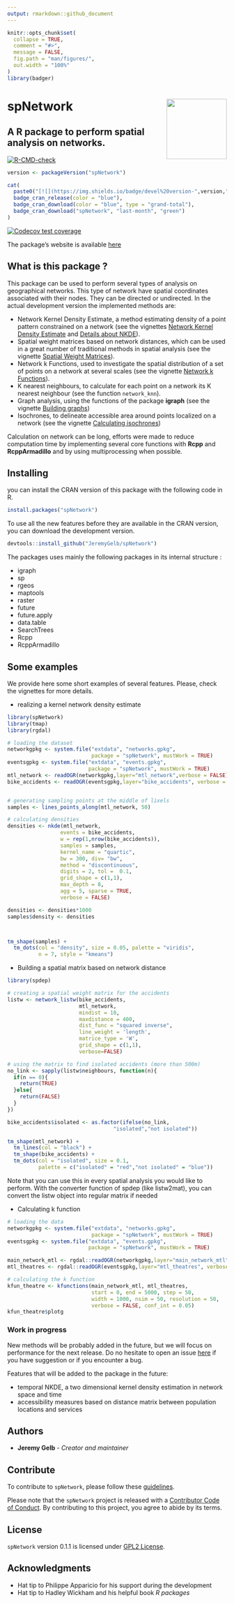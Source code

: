 ```yaml
---
output: rmarkdown::github_document
---
```


<!-- README.md is generated from README.Rmd. Please edit that file -->

```r
knitr::opts_chunk$set(
  collapse = TRUE,
  comment = "#>",
  message = FALSE,
  fig.path = "man/figures/",
  out.width = "100%"
)
library(badger)
```

# spNetwork <img src='man/figures/spNetwork_logo.png' align="right" height="138.5" />
## A R package to perform spatial analysis on networks.

<!-- badges: start -->

[![R-CMD-check](https://github.com/JeremyGelb/spNetwork/actions/workflows/R-CMD-check.yaml/badge.svg)](https://github.com/JeremyGelb/spNetwork/actions/workflows/R-CMD-check.yaml)

```r
version <- packageVersion("spNetwork")

cat(
  paste0("[![](https://img.shields.io/badge/devel%20version-",version,"-green.svg)](https://jeremygelb.github.io/spNetwork/)"),
  badge_cran_release(color = "blue"),
  badge_cran_download(color = "blue", type = "grand-total"),
  badge_cran_download("spNetwork", "last-month", "green")
)
```
[![Codecov test coverage](https://codecov.io/gh/JeremyGelb/spNetwork/branch/master/graph/badge.svg)](https://codecov.io/gh/JeremyGelb/spNetwork?branch=master)
<!-- badges: end -->

The package's website is available [here](https://jeremygelb.github.io/spNetwork/)

## What is this package ?

This package can be used to perform several types of analysis on geographical networks. This type of network have spatial coordinates associated with their nodes. They can be directed or undirected. In the actual development version the implemented methods are: 

* Network Kernel Density Estimate, a method estimating density of a point pattern constrained on a network (see the vignettes [Network Kernel Density Estimate](https://jeremygelb.github.io/spNetwork/articles/NKDE.html) and [Details about NKDE](https://jeremygelb.github.io/spNetwork/articles/NKDEdetailed.html)).
* Spatial weight matrices based on network distances, which can be used in a great number of traditional methods in spatial analysis (see the vignette [Spatial Weight Matrices](https://jeremygelb.github.io/spNetwork/articles/SpatialWeightMatrices.html)).
* Network k Functions, used to investigate the spatial distribution of a set of points on a network at several scales (see the vignette [Network k Functions](https://jeremygelb.github.io/spNetwork/articles/KNetworkFunctions.html)).
* K nearest neighbours, to calculate for each point on a network its K nearest neighbour (see the function `network_knn`).
* Graph analysis, using the functions of the package **igraph** (see the vignette [Building graphs](https://jeremygelb.github.io/spNetwork/articles/NetworkBuilding.html))
* Isochrones, to delineate accessible area around points localized on a network (see the vignette [Calculating isochrones](https://jeremygelb.github.io/spNetwork/articles/Isochrones.html))

Calculation on network can be long, efforts were made to reduce computation time by implementing several core functions with **Rcpp** and **RcppArmadillo** and by using multiprocessing when possible. 

## Installing

you can install the CRAN version of this package with the following code in R.


```r
install.packages("spNetwork")
```

To use all the new features before they are available in the CRAN version, you can download the development version.

```r
devtools::install_github("JeremyGelb/spNetwork")
```

The packages uses mainly the following packages in its internal structure :

* igraph
* sp
* rgeos
* maptools
* raster
* future
* future.apply
* data.table
* SearchTrees
* Rcpp
* RcppArmadillo

## Some examples

We provide here some short examples of several features. Please, check the vignettes for more details.

* realizing a kernel network density estimate

```r
library(spNetwork)
library(tmap)
library(rgdal)

# loading the dataset
networkgpkg <- system.file("extdata", "networks.gpkg",
                           package = "spNetwork", mustWork = TRUE)
eventsgpkg <- system.file("extdata", "events.gpkg",
                          package = "spNetwork", mustWork = TRUE)
mtl_network <- readOGR(networkgpkg,layer="mtl_network",verbose = FALSE)
bike_accidents <- readOGR(eventsgpkg,layer="bike_accidents", verbose = FALSE)


# generating sampling points at the middle of lixels
samples <- lines_points_along(mtl_network, 50)

# calculating densities
densities <- nkde(mtl_network,
                 events = bike_accidents,
                 w = rep(1,nrow(bike_accidents)),
                 samples = samples,
                 kernel_name = "quartic",
                 bw = 300, div= "bw",
                 method = "discontinuous",
                 digits = 2, tol =  0.1,
                 grid_shape = c(1,1),
                 max_depth = 8,
                 agg = 5, sparse = TRUE,
                 verbose = FALSE)

densities <- densities*1000
samples$density <- densities



tm_shape(samples) + 
  tm_dots(col = "density", size = 0.05, palette = "viridis",
          n = 7, style = "kmeans")

```
* Building a spatial matrix based on network distance

```r
library(spdep)

# creating a spatial weight matrix for the accidents
listw <- network_listw(bike_accidents,
                       mtl_network,
                       mindist = 10,
                       maxdistance = 400,
                       dist_func = "squared inverse",
                       line_weight = 'length',
                       matrice_type = 'W',
                       grid_shape = c(1,1),
                       verbose=FALSE)

# using the matrix to find isolated accidents (more than 500m)
no_link <- sapply(listw$neighbours, function(n){
  if(n == 0){
    return(TRUE)
  }else{
    return(FALSE)
  }
})

bike_accidents$isolated <- as.factor(ifelse(no_link,
                                  "isolated","not isolated"))

tm_shape(mtl_network) + 
  tm_lines(col = "black") +
  tm_shape(bike_accidents) + 
  tm_dots(col = "isolated", size = 0.1,
          palette = c("isolated" = "red","not isolated" = "blue"))

```

Note that you can use this in every spatial analysis you would like to perform. With the converter function of spdep (like listw2mat), you can convert the listw object into regular matrix if needed

* Calculating k function

```r
# loading the data
networkgpkg <- system.file("extdata", "networks.gpkg",
                           package = "spNetwork", mustWork = TRUE)
eventsgpkg <- system.file("extdata", "events.gpkg",
                          package = "spNetwork", mustWork = TRUE)

main_network_mtl <- rgdal::readOGR(networkgpkg,layer="main_network_mtl", verbose = FALSE)
mtl_theatres <- rgdal::readOGR(eventsgpkg,layer="mtl_theatres", verbose = FALSE)

# calculating the k function
kfun_theatre <- kfunctions(main_network_mtl, mtl_theatres,
                           start = 0, end = 5000, step = 50, 
                           width = 1000, nsim = 50, resolution = 50,
                           verbose = FALSE, conf_int = 0.05)
kfun_theatre$plotg

```


### Work in progress

New methods will be probably added in the future, but we will focus on performance for the next release. Do no hesitate to open an issue [here](https://github.com/JeremyGelb/spNetwork/issues) if you have suggestion or if you encounter a bug.

Features that will be added to the package in the future: 

* temporal NKDE, a two dimensional kernel density estimation in network space and time
* accessibility measures based on distance matrix between population locations and services

## Authors

* **Jeremy Gelb** - *Creator and maintainer*

## Contribute

To contribute to `spNetwork`, please follow these [guidelines](https://github.com/JeremyGelb/spNetwork/blob/master/CONTRIBUTING.md).

Please note that the `spNetwork` project is released with a [Contributor Code of Conduct](https://github.com/JeremyGelb/spNetwork/blob/master/CONDUCT.md). By contributing to this project, you agree to abide by its terms.


## License

`spNetwork` version 0.1.1 is licensed under [GPL2 License](https://github.com/JeremyGelb/spNetwork/blob/master/LICENSE.txt).

## Acknowledgments

* Hat tip to Philippe Apparicio for his support during the development
* Hat tip to Hadley Wickham and his helpful book *R packages*
